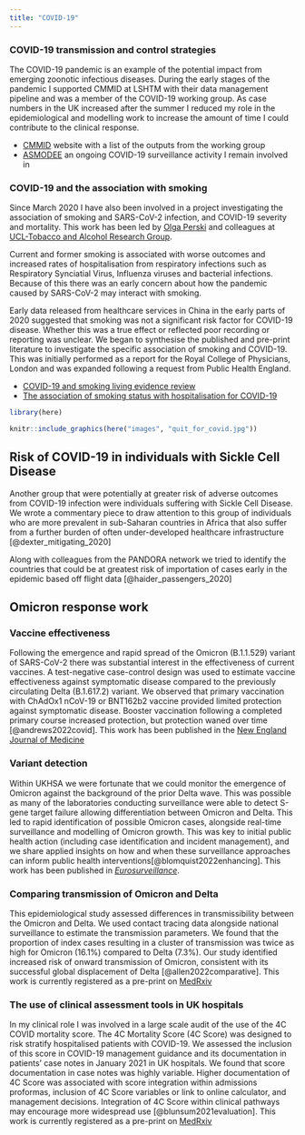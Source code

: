 ```yaml
---
title: "COVID-19"
---
```



### COVID-19 transmission and control strategies

The COVID-19 pandemic is an example of the potential impact from emerging zoonotic infectious diseases. During the early stages of the pandemic I supported CMMID at LSHTM with their data management pipeline and was a member of the COVID-19 working group. As case numbers in the UK increased after the summer I reduced my role in the epidemiological and modelling work to increase the amount of time I could contribute to the clinical response. 

  - [CMMID](https://cmmid.github.io/topics/covid19/) website with a list of the outputs from the working group
  - [ASMODEE](https://covid19-nhs-pathways-asmodee.netlify.app/analyses-ccg.html) an ongoing COVID-19 surveillance activity I remain involved in


### COVID-19 and the association with smoking

Since March 2020 I have also been involved in a project investigating the association of smoking and SARS-CoV-2 infection, and COVID-19 severity and mortality. This work has been led by [Olga Perski](https://www.olgaperski.com) and colleagues at [UCL-Tobacco and Alcohol Research Group](https://www.ucl.ac.uk/epidemiology-health-care/research/behavioural-science-and-health/research/ucl-tobacco-alcohol-research-group-utarg).

Current and former smoking is associated with worse outcomes and increased rates of hospitalisation from respiratory infections such as Respiratory Synciatial Virus, Influenza viruses and bacterial infections. Because of this there was an early concern about how the pandemic caused by SARS-CoV-2 may interact with smoking.

Early data released from healthcare services in China in the early parts of 2020 suggested that smoking was not a significant risk factor for COVID-19 disease. Whether this was a true effect or reflected poor recording or reporting was unclear. We began to synthesise the published and pre-print literature to investigate the specific association of smoking and COVID-19. This was initially performed as a report for the Royal College of Physicians, London and was expanded following a request from Public Health England.

  - [COVID-19 and smoking living evidence review](posts/2021-04-06-smoking-covid-living-review/index.html)
  - [The association of smoking status with hospitalisation for COVID-19](posts/2021-04-06-smoking-covid-hospitalised/index.html)

```r
library(here)

knitr::include_graphics(here("images", "quit_for_covid.jpg"))
```

## Risk of COVID-19 in individuals with Sickle Cell Disease

Another group that were potentially at greater risk of adverse outcomes from COVID-19 infection were individuals suffering with Sickle Cell Disease. We wrote a commentary piece to draw attention to this group of individuals who are more prevalent in sub-Saharan countries in Africa that also suffer from a further burden of often under-developed healthcare infrastructure [@dexter_mitigating_2020]

Along with colleagues from the PANDORA network we tried to identify the countries that could be at greatest risk of importation of cases early in the epidemic based off flight data [@haider_passengers_2020]

## Omicron response work

### Vaccine effectiveness

Following the emergence and rapid spread of the Omicron (B.1.1.529) variant of SARS-CoV-2 there was substantial interest in the effectiveness of current vaccines. A test-negative case-control design was used to estimate vaccine effectiveness against symptomatic disease compared to the previously circulating Delta (B.1.617.2) variant. We observed that primary vaccination with ChAdOx1 nCoV-19 or BNT162b2 vaccine provided limited protection against symptomatic disease. Booster vaccination following a completed primary course increased protection, but protection waned over time [@andrews2022covid]. This work has been published in the [New England Journal of Medicine](https://doi.org/10.1056/nejmoa2119451)

### Variant detection

Within UKHSA we were fortunate that we could monitor the emergence of Omicron against the background of the prior Delta wave. This was possible as many of the laboratories conducting surveillance were able to detect S-gene target failure allowing differentiation between Omicron and Delta. This led to rapid identification of possible Omicron cases, alongside real-time surveillance and modelling of Omicron growth. This was key to initial public health action (including case identification and incident management), and we share applied insights on how and when these surveillance approaches can inform public health interventions[@blomquist2022enhancing]. This work has been published in [*Eurosurveillance*](https://doi.org/10.2807/1560-7917.es.2022.27.11.2200143).

### Comparing transmission of Omicron and Delta

This epidemiological study assessed differences in transmissibility between the Omicron and Delta. We used contact tracing data alongside national surveillance to estimate the transmission parameters. We found that the proportion of index cases resulting in a cluster of transmission was twice as high for Omicron (16.1%) compared to Delta (7.3%). Our study identified increased risk of onward transmission of Omicron, consistent with its successful global displacement of Delta [@allen2022comparative]. This work is currently registered as a pre-print on [MedRxiv](https://doi.org/10.1101/2022.02.15.22271001)

### The use of clinical assessment tools in UK hospitals

In my clinical role I was involved in a large scale audit of the use of the 4C COVID mortality score. The 4C Mortality Score (4C Score) was designed to risk stratify hospitalised patients with COVID-19. We assessed the inclusion of this score in COVID-19 management guidance and its documentation in patients’ case notes in January 2021 in UK hospitals. We found that score documentation in case notes was highly variable. Higher documentation of 4C Score was associated with score integration within admissions proformas, inclusion of 4C Score variables or link to online calculator, and management decisions. Integration of 4C Score within clinical pathways may encourage more widespread use [@blunsum2021evaluation]. This work is currently registered as a pre-print on [MedRxiv](https://doi.org/10.1101/2021.12.18.21268003)
